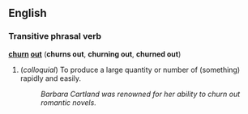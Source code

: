 ==English==
===Transitive phrasal verb===
'''[[churn]] [[out]]''' ('''churns out''', '''churning out''', '''churned out''')

#(''colloquial'') To produce a large quantity or number of (something) rapidly and easily.
#:''Barbara Cartland was renowned for her ability to churn out romantic novels.''